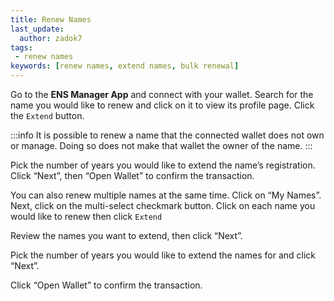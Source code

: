 ```yaml
---
title: Renew Names
last_update:
  author: zadok7
tags:
 - renew names
keywords: [renew names, extend names, bulk renewal]
---
```


Go to the <Link to="https://app.ens.domains"><b>ENS Manager App</b></Link> and connect with your wallet. Search for the name you would like to renew and click on it to view its profile page. Click the `Extend` button.

<BrowserWindow url="https://app.ens.domains" bg="#f3f4f7" img="/img/howto/v3-renew-names-1.png"/>

:::info
It is possible to renew a name that the connected wallet does not own or manage. Doing so does not make that wallet the owner of the name.
:::

Pick the number of years you would like to extend the name’s registration. Click “Next”, then “Open Wallet” to confirm the transaction.
<BrowserWindow url="https://app.ens.domains" bg="#f3f4f7" padding="25px" img="/img/howto/v3-renew-names-2.png"/>

You can also renew multiple names at the same time. Click on “My Names”. Next, click on the multi-select checkmark button. Click on each name you would like to renew then click `Extend`
<BrowserWindow url="https://app.ens.domains" bg="#f3f4f7" padding="25px" img="/img/howto/v3-renew-names-3.png"/>

Review the names you want to extend, then click “Next”.
<BrowserWindow url="https://app.ens.domains" bg="#f3f4f7" padding="25px" img="/img/howto/v3-renew-names-4.png"/>

Pick the number of years you would like to extend the names for and click “Next”.
<BrowserWindow url="https://app.ens.domains" bg="#f3f4f7" padding="25px" img="/img/howto/v3-renew-names-5.png"/>

Click “Open Wallet” to confirm the transaction.
<BrowserWindow url="https://app.ens.domains" bg="#f3f4f7" padding="25px" img="/img/howto/v3-renew-names-6.png"/>

